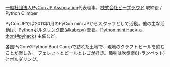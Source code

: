 [一般社団法人PyCon JP Association](https://www.pycon.jp/)代表理事、[株式会社ビープラウド](https://www.beproud.jp/) 取締役 / Python Climber

PyCon JPでは2011年1月のPyCon mini JPからスタッフとして活動。他の主な活動は、[Pythonボルダリング部(#kabepy)](https://kabepy.connpass.com/) 部長、[Python mini Hack-a-thon(#pyhack)](https://pyhack.connpass.com/) 主催など。

各国PyConやPython Boot Campで訪れた土地で、現地のクラフトビールを飲むことが楽しみ。 フェレットとビールとレゴが好き。趣味は吹奏楽(トランペット)とボルダリング。